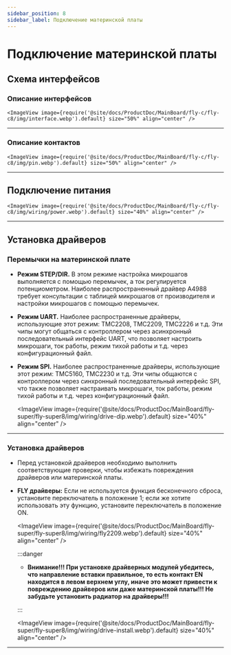 ```yaml
---
sidebar_position: 8
sidebar_label: Подключение материнской платы
---
```




# Подключение материнской платы

## Схема интерфейсов

### Описание интерфейсов

    <ImageView image={require('@site/docs/ProductDoc/MainBoard/fly-c/fly-c8/img/interface.webp').default} size="50%" align="center" />

----

### Описание контактов

    <ImageView image={require('@site/docs/ProductDoc/MainBoard/fly-c/fly-c8/img/pin.webp').default} size="50%" align="center" />

---

## Подключение питания

    <ImageView image={require('@site/docs/ProductDoc/MainBoard/fly-c/fly-c8/img/wiring/power.webp').default} size="40%" align="center" />

----

## Установка драйверов

### Перемычки на материнской плате

* **Режим STEP/DIR.** В этом режиме настройка микрошагов выполняется с помощью перемычек, а ток регулируется потенциометром. Наиболее распространенный драйвер A4988 требует консультации с таблицей микрошагов от производителя и настройки микрошагов с помощью перемычек.
* **Режим UART.** Наиболее распространенные драйверы, использующие этот режим: TMC2208, TMC2209, TMC2226 и т.д. Эти чипы могут общаться с контроллером через асинхронный последовательный интерфейс UART, что позволяет настроить микрошаги, ток работы, режим тихой работы и т.д. через конфигурационный файл.
* **Режим SPI.** Наиболее распространенные драйверы, использующие этот режим: TMC5160, TMC2230 и т.д. Эти чипы общаются с контроллером через синхронный последовательный интерфейс SPI, что также позволяет настраивать микрошаги, ток работы, режим тихой работы и т.д. через конфигурационный файл.

    <ImageView image={require('@site/docs/ProductDoc/MainBoard/fly-super/fly-super8/img/wiring/drive-dip.webp').default} size="40%" align="center" />

----

### Установка драйверов

* Перед установкой драйверов необходимо выполнить соответствующие проверки, чтобы избежать повреждения драйверов или материнской платы.
* **FLY драйверы:** Если не используется функция бесконечного сброса, установите переключатель в положение 1; если же хотите использовать эту функцию, установите переключатель в положение ON.

    <ImageView image={require('@site/docs/ProductDoc/MainBoard/fly-super/fly-super8/img/wiring/fly2209.webp').default} size="40%" align="center" />

    :::danger

    * **Внимание!!! При установке драйверных модулей убедитесь, что направление вставки правильное, то есть контакт EN находится в левом верхнем углу, иначе это может привести к повреждению драйверов или даже материнской платы!!! Не забудьте установить радиатор на драйверы!!!**

    :::

    <ImageView image={require('@site/docs/ProductDoc/MainBoard/fly-super/fly-super8/img/wiring/drive-install.webp').default} size="40%" align="center" />


----